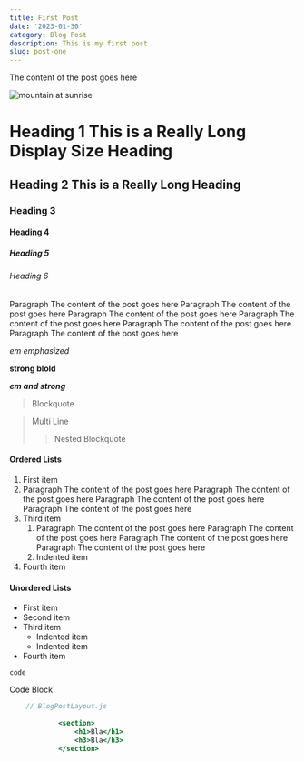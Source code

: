 ```yaml
---
title: First Post
date: '2023-01-30'
category: Blog Post
description: This is my first post
slug: post-one
---
```


The content of the post goes here

<Image
    src={firstimage}
    alt="mountain at sunrise"
/>
# Heading 1 This is a Really Long Display Size Heading
## Heading 2 This is a Really Long Heading
### Heading 3
#### Heading 4
##### Heading 5
###### Heading 6

Paragraph The content of the post goes here Paragraph The content of the post goes here Paragraph The content of the post goes here Paragraph The content of the post goes here
Paragraph The content of the post goes here
Paragraph The content of the post goes here

*em emphasized*

**strong blold**

***em and strong***

> Blockquote

> Multi
> Line
>> Nested Blockquote

#### Ordered Lists
1. First item
2. Paragraph The content of the post goes here Paragraph The content of the post goes here Paragraph The content of the post goes here Paragraph The content of the post goes here
3. Third item
    1. Paragraph The content of the post goes here Paragraph The content of the post goes here Paragraph The content of the post goes here Paragraph The content of the post goes here
    2. Indented item
4. Fourth item

#### Unordered Lists
- First item
- Second item
- Third item
    - Indented item
    - Indented item
- Fourth item

`code`

Code Block

```jsx
    // BlogPostLayout.js
    
            <section>
                <h1>Bla</h1>
                <h3>Bla</h3>
            </section>
```
